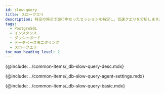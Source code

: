 ```yaml
---
id: slow-query
title: スロークエリ
description: 特定の時点で進行中だったセッションを特定し、低速クエリを分析します。
tags:
  - PostgreSQL
  - インスタンス
  - ダッシュボード
  - データベースモニタリング
  - スロークエリ
toc_max_heading_level: 2
---
```


<!-- 개요 -->

{@include: ../common-items/_db-slow-query-desc.mdx}

<!-- 슬로우 쿼리 에이전트 설정 -->

{@include: ../common-items/_db-slow-query-agent-settings.mdx} 

<!-- 기본 화면 안내 -->

{@include: ../common-items/_db-slow-query-basic.mdx} 
